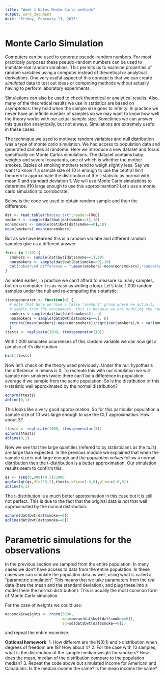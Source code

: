```yaml
---
title: "Week 3 Notes Monte Carlo methods"
output: word_document
date: "Friday, February 13, 2015"
---
```


# Monte Carlo Simulation

Computers can be used to generate pseudo-random numbers. For most practicaly purposes these pseudo-random numbers can be used to immitate real random variables. This permits us to examine properties of random variables using a computer instead of theoretical or analytical derivations. One very useful aspect of this concept is that we can create *simulated* data to test out ideas or competing methods without actually having to perform laboratory experiments.

Simulations can also be used to check theoretical or analytical results. Also, many of the theoretical results we use in statistics are based on asymptotics: they hold when the sample size goes to infinity. In practice we never have an infinite number of samples so we may want to know how well the theory works with our actual sample size. Sometimes we can answer this question analytically, but not always. Simulations are extremely useful in these cases.

The technique we used to motivate random variables and null distribution was a type of monte carlo simulation. We had access to population data and generated samples at randome. Here we introduce a new dataset and focus specifically on Monte Carlos simulations. The dataset contains baby weights and several covariants, one of which is whether the mother smokes. Babies of smoking mothers tend to weigh slightly less. Say we want to know if a sample size of 10 is enough to use the central limit theorem to approximate the distribution of the t-statistic as normal with mean 0 and standard deviation 1. We will use Monte Carlo simulations to determine if10 large enough to use this approximantion? Let's use a monte carlo simulation to corroborate.

Below is the code we used to obtain random sample and then the difference:
```r
dat <- read.table("babies.txt",header=TRUE)
smokers <- sample(dat$bwt[dat$smoke==1],10)
nonsmokers <- sample(dat$bwt[dat$smoke==0],10)
mean(smokers)-mean(nonsmokers)
```

But as we have learned this is a random variabe and different random samples give us a different answer

```r
for(i in 1:10) {
  smokers <- sample(dat$bwt[dat$smoke==1],10)
  nonsmokers <- sample(dat$bwt[dat$smoke==0],10)
  cat("observed difference = ",mean(smokers)-mean(nonsmokers),"ounces\n")
}
```

As noted earlier, in practice we can't afford to measure so many samples, but on a computer it is as easy as writing a loop. Let's take 1,000 random samples under the null and re-computing the t-statistic:

```r
ttestgenerator <- function(n) {
  # note that here we have a false "smokers" group where we actually
  # sample from the nonsmokers. this is because we are modeling the *null*
  smokers = sample(dat$bwt[dat$smoke==0], n)
  nonsmokers = sample(dat$bwt[dat$smoke==0], n)
  return((mean(smokers)-mean(nonsmokers))/sqrt(var(smokers)/n + var(nonsmokers)/n))
  }
ttests <- replicate(1000, ttestgenerator(10))
```
With 1,000 simulated ocurrences of this random variable we can now get a gimplse of it's distribution

```r
hist(ttests)
```

Now let's check on the theory used previously. Under the null hypothesis the difference in means is 0. To recreate this with our simulation we will sample non-smokers twice: there can't be a difference in population average if we sample from the same population. So is the distribution of this t-statistic well approximated by the normal distribution?
```r
qqnorm(ttests)
abline(0,1)
```

This looks like a very good approximation. So for this particular population a sample size of 10 was large enough to use the CLT approximation. How about 3? 
```r
ttests <- replicate(1000, ttestgenerator(3))
qqnorm(ttests)
abline(0,1)
```

Now we see that the large quantiles (refered to by statisticians as the _tails_) are large than expected. In the previous module we explained that when the sample size is not large enough and the *population values* follow a normal distribution then the t-distribution is a better approximation. Our simulation results seem to confirm this:

```r
qs <- (seq(0,999)+0.5)/1000
qqplot(qt(qs,df=2*3-2),ttests,xlim=c(-6,6),ylim=c(-6,6))
abline(0,1)
```

The t-distribution is a much better approximation in this case but it is still not perfect. This is due to the fact that the original data is not that well approximated by the normal distribution.
```r
qqnorm(dat$bwt[dat$smoke==0])
qqline(dat$bwt[dat$smoke==0])
```

# Parametric simulations for the observations

In the previous section we sampled from the entire population. In many cases we don't have access to data from the entire population. In these cases we can simulate the populaton data as well, using what is called a "parametric simulation". This means that we take parameters from the real data (here the mean and the standard deviation), and plug these into a model (here the normal distribution).  This is acually the most common form of Monte Carlo simulation.

For the case of weights we could use:

```r
nonsmokerweights <- rnorm(5000, 
                          mean=mean(dat$bwt[dat$smoke==0]), 
                          sd=sd(dat$bwt[dat$smoke==0]))
```

and repeat the entire excercise.

<b> Optional homework:</b>
1. How different are the N(0,1) and t-distribution when degrees of freedom are 18? How about 4?
2. For the case with 10 samples, what is the distribution of the sample median weight for smokers? How does the mean, median of the distribution compare to the population median? 
3. Repeat the code above but simulated income for American and Canadians. Is the median income the same? is the mean income the same?

